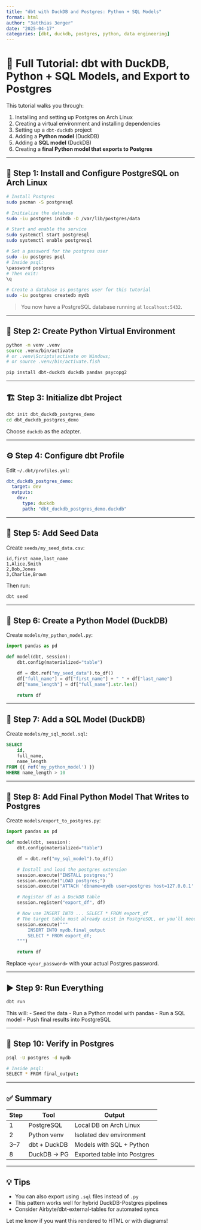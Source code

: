 ```yaml
---
title: "dbt with DuckDB and Postgres: Python + SQL Models"
format: html
author: "3atthias 3erger"
date: "2025-04-17"
categories: [dbt, duckdb, postgres, python, data engineering]
---
```


# 🚀 Full Tutorial: dbt with DuckDB, Python + SQL Models, and Export to Postgres

This tutorial walks you through:

1. Installing and setting up Postgres on Arch Linux
2. Creating a virtual environment and installing dependencies
3. Setting up a `dbt-duckdb` project
4. Adding a **Python model** (DuckDB)
5. Adding a **SQL model** (DuckDB)
6. Creating a **final Python model that exports to Postgres**

---

## 🐘 Step 1: Install and Configure PostgreSQL on Arch Linux

```bash
# Install Postgres
sudo pacman -S postgresql

# Initialize the database
sudo -iu postgres initdb -D /var/lib/postgres/data

# Start and enable the service
sudo systemctl start postgresql
sudo systemctl enable postgresql

# Set a password for the postgres user
sudo -iu postgres psql
# Inside psql:
\password postgres
# Then exit:
\q

# Create a database as postgres user for this tutorial
sudo -iu postgres createdb mydb
```

> You now have a PostgreSQL database running at `localhost:5432`.

---

## 🧰 Step 2: Create Python Virtual Environment

```bash
python -m venv .venv
source .venv/bin/activate  
# or .venv\Scripts\activate on Windows; 
# or source .venv/bin/activate.fish

pip install dbt-duckdb duckdb pandas psycopg2
```

---

## 🏗️ Step 3: Initialize dbt Project

```bash
dbt init dbt_duckdb_postgres_demo
cd dbt_duckdb_postgres_demo
```

Choose `duckdb` as the adapter.

---

## ⚙️ Step 4: Configure dbt Profile

Edit `~/.dbt/profiles.yml`:

```yaml
dbt_duckdb_postgres_demo:
  target: dev
  outputs:
    dev:
      type: duckdb
      path: "dbt_duckdb_postgres_demo.duckdb"
```

---

## 📂 Step 5: Add Seed Data

Create `seeds/my_seed_data.csv`:

```csv
id,first_name,last_name
1,Alice,Smith
2,Bob,Jones
3,Charlie,Brown
```

Then run:

```bash
dbt seed
```

---

## 🐍 Step 6: Create a Python Model (DuckDB)

Create `models/my_python_model.py`:

```python
import pandas as pd

def model(dbt, session):
    dbt.config(materialized="table")

    df = dbt.ref("my_seed_data").to_df()
    df["full_name"] = df["first_name"] + " " + df["last_name"]
    df["name_length"] = df["full_name"].str.len()

    return df
```

---

## 📄 Step 7: Add a SQL Model (DuckDB)

Create `models/my_sql_model.sql`:

```sql
SELECT
    id,
    full_name,
    name_length
FROM {{ ref('my_python_model') }}
WHERE name_length > 10
```

---

## 🔄 Step 8: Add Final Python Model That Writes to Postgres

Create `models/export_to_postgres.py`:

```python
import pandas as pd

def model(dbt, session):
    dbt.config(materialized="table")

    df = dbt.ref("my_sql_model").to_df()

    # Install and load the postgres extension
    session.execute("INSTALL postgres;")
    session.execute("LOAD postgres;")
    session.execute("ATTACH 'dbname=mydb user=postgres host=127.0.0.1' AS mydb (TYPE postgres);")

    # Register df as a DuckDB table
    session.register("export_df", df)

    # Now use INSERT INTO ... SELECT * FROM export_df
    # The target table must already exist in PostgreSQL, or you’ll need to CREATE it beforehand
    session.execute("""
        INSERT INTO mydb.final_output
        SELECT * FROM export_df;
    """)

    return df
```

Replace `<your_password>` with your actual Postgres password.

---

## ▶️ Step 9: Run Everything

```bash
dbt run
```

This will:
- Seed the data
- Run a Python model with pandas
- Run a SQL model
- Push final results into PostgreSQL

---

## 🧪 Step 10: Verify in Postgres

```bash
psql -U postgres -d mydb

# Inside psql:
SELECT * FROM final_output;
```

---

## ✅ Summary

| Step | Tool        | Output                          |
|------|-------------|----------------------------------|
| 1    | PostgreSQL  | Local DB on Arch Linux           |
| 2    | Python venv | Isolated dev environment         |
| 3–7  | dbt + DuckDB| Models with SQL + Python         |
| 8    | DuckDB → PG | Exported table into Postgres     |

---

## 💡 Tips

- You can also export using `.sql` files instead of `.py`
- This pattern works well for hybrid DuckDB-Postgres pipelines
- Consider Airbyte/dbt-external-tables for automated syncs

Let me know if you want this rendered to HTML or with diagrams!
